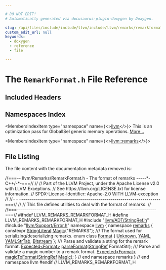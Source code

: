 ```yaml
---

# DO NOT EDIT!
# Automatically generated via docusaurus-plugin-doxygen by Doxygen.

slug: /api/files/include/include/llvm/include/llvm/remarks/remarkformat-h
custom_edit_url: null
keywords:
  - doxygen
  - reference
  - file

---
```





# The `RemarkFormat.h` File Reference

<DoxygenPage pluginConfig={pluginConfig}>



## Included Headers

<IncludesList>
<IncludesListItem
  filePath="llvm/ADT/StringRef.h"
  permalink="/docs/api/files/include/include/llvm/include/llvm/adt/stringref-h"
  isLocal="true" />
<IncludesListItem
  filePath="llvm/Support/Error.h"
  permalink="/docs/api/files/include/include/llvm/include/llvm/support/error-h"
  isLocal="true" />
</IncludesList>

## Namespaces Index

<MembersIndex>

<MembersIndexItem
  type="namespace"
  name={<><a href="/docs/api/namespaces/llvm">llvm</a></>}>
This is an optimization pass for GlobalISel generic memory operations. <a href="/docs/api/namespaces/llvm/#details">More...</a>
</MembersIndexItem>

<MembersIndexItem
  type="namespace"
  name={<><a href="/docs/api/namespaces/llvm/remarks">llvm::remarks</a></>}>
</MembersIndexItem>

</MembersIndex>


## File Listing

The file content with the documentation metadata removed is:

<ProgramListing>

<Link id="l00001" /><CodeLine lineNumber="1"><Highlight kind="comment">//===-- llvm/Remarks/RemarkFormat.h - The format of remarks -----&#42;- C++/-&#42;-===//</Highlight><Highlight kind="normal"></Highlight></CodeLine>
<Link id="l00002" /><CodeLine lineNumber="2"><Highlight kind="normal"></Highlight><Highlight kind="comment">//</Highlight><Highlight kind="normal"></Highlight></CodeLine>
<Link id="l00003" /><CodeLine lineNumber="3"><Highlight kind="normal"></Highlight><Highlight kind="comment">// Part of the LLVM Project, under the Apache License v2.0 with LLVM Exceptions.</Highlight><Highlight kind="normal"></Highlight></CodeLine>
<Link id="l00004" /><CodeLine lineNumber="4"><Highlight kind="normal"></Highlight><Highlight kind="comment">// See https://llvm.org/LICENSE.txt for license information.</Highlight><Highlight kind="normal"></Highlight></CodeLine>
<Link id="l00005" /><CodeLine lineNumber="5"><Highlight kind="normal"></Highlight><Highlight kind="comment">// SPDX-License-Identifier: Apache-2.0 WITH LLVM-exception</Highlight><Highlight kind="normal"></Highlight></CodeLine>
<Link id="l00006" /><CodeLine lineNumber="6"><Highlight kind="normal"></Highlight><Highlight kind="comment">//</Highlight><Highlight kind="normal"></Highlight></CodeLine>
<Link id="l00007" /><CodeLine lineNumber="7"><Highlight kind="normal"></Highlight><Highlight kind="comment">//===----------------------------------------------------------------------===//</Highlight><Highlight kind="normal"></Highlight></CodeLine>
<Link id="l00008" /><CodeLine lineNumber="8"><Highlight kind="normal"></Highlight><Highlight kind="comment">//</Highlight><Highlight kind="normal"></Highlight></CodeLine>
<Link id="l00009" /><CodeLine lineNumber="9"><Highlight kind="normal"></Highlight><Highlight kind="comment">// This file defines utilities to deal with the format of remarks.</Highlight><Highlight kind="normal"></Highlight></CodeLine>
<Link id="l00010" /><CodeLine lineNumber="10"><Highlight kind="normal"></Highlight><Highlight kind="comment">//</Highlight><Highlight kind="normal"></Highlight></CodeLine>
<Link id="l00011" /><CodeLine lineNumber="11"><Highlight kind="normal"></Highlight><Highlight kind="comment">//===----------------------------------------------------------------------===//</Highlight><Highlight kind="normal"></Highlight></CodeLine>
<Link id="l00012" /><CodeLine lineNumber="12"><Highlight kind="normal"></Highlight></CodeLine>
<Link id="l00013" /><CodeLine lineNumber="13"><Highlight kind="normal"></Highlight><Highlight kind="preprocessor">#ifndef LLVM&#95;REMARKS&#95;REMARKFORMAT&#95;H</Highlight><Highlight kind="normal"></Highlight></CodeLine>
<Link id="l00014" /><CodeLine lineNumber="14"><Highlight kind="normal"></Highlight><Highlight kind="preprocessor">#define LLVM&#95;REMARKS&#95;REMARKFORMAT&#95;H</Highlight><Highlight kind="normal"></Highlight></CodeLine>
<Link id="l00015" /><CodeLine lineNumber="15"><Highlight kind="normal"></Highlight></CodeLine>
<Link id="l00016" /><CodeLine lineNumber="16"><Highlight kind="normal"></Highlight><Highlight kind="preprocessor">#include &quot;<a href="/docs/api/files/include/include/llvm/include/llvm/adt/stringref-h">llvm/ADT/StringRef.h</a>&quot;</Highlight><Highlight kind="normal"></Highlight></CodeLine>
<Link id="l00017" /><CodeLine lineNumber="17"><Highlight kind="normal"></Highlight><Highlight kind="preprocessor">#include &quot;<a href="/docs/api/files/include/include/llvm/include/llvm/support/error-h">llvm/Support/Error.h</a>&quot;</Highlight><Highlight kind="normal"></Highlight></CodeLine>
<Link id="l00018" /><CodeLine lineNumber="18"><Highlight kind="normal"></Highlight></CodeLine>
<Link id="l00019" /><CodeLine lineNumber="19"><Highlight kind="normal"></Highlight><Highlight kind="keyword">namespace </Highlight><Highlight kind="normal"><a href="/docs/api/namespaces/llvm">llvm</a> &#123;</Highlight></CodeLine>
<Link id="l00020" /><CodeLine lineNumber="20"><Highlight kind="normal"></Highlight><Highlight kind="keyword">namespace </Highlight><Highlight kind="normal"><a href="/docs/api/namespaces/llvm/remarks">remarks</a> &#123;</Highlight></CodeLine>
<Link id="l00021" /><CodeLine lineNumber="21"><Highlight kind="normal"></Highlight></CodeLine>
<Link id="l00022" /><CodeLine lineNumber="22" lineLink="/docs/api/namespaces/llvm/remarks/#a40fd30dc69569bdf0067af8114f4cb66"><Highlight kind="normal"></Highlight><Highlight kind="keyword">constexpr</Highlight><Highlight kind="normal"> <a href="/docs/api/classes/llvm/stringliteral">StringLiteral</a> <a href="/docs/api/namespaces/llvm/remarks/#a40fd30dc69569bdf0067af8114f4cb66">Magic</a>(</Highlight><Highlight kind="stringliteral">&quot;REMARKS&quot;</Highlight><Highlight kind="normal">);</Highlight></CodeLine>
<Link id="l00023" /><CodeLine lineNumber="23"><Highlight kind="normal"></Highlight><Highlight kind="comment"></Highlight></CodeLine>
<Link id="l00024" /><CodeLine lineNumber="24"><Highlight kind="comment">/// The format used for serializing/deserializing remarks.</Highlight><Highlight kind="normal"></Highlight></CodeLine>
<Link id="l00025" /><CodeLine lineNumber="25" lineLink="/docs/api/namespaces/llvm/remarks/#a6e038f443b9029221c590524f08be0bea0b79eab5aacf81d139c4eaec818a549a"><Highlight kind="normal"></Highlight><Highlight kind="keyword">enum class</Highlight><Highlight kind="normal"> <a href="/docs/api/namespaces/llvm/remarks/#a6e038f443b9029221c590524f08be0be">Format</a> &#123; <a href="/docs/api/namespaces/llvm/remarks/#aeb5853e98ae4d9ab7cb002879736527fa88183b946cc5f0e8c96b2e66e1c74a7e">Unknown</a>, <a href="/docs/api/namespaces/llvm/remarks/#a6e038f443b9029221c590524f08be0bea9463f87bbed1fcdacfb8d40e185ca2bc">YAML</a>, <a href="/docs/api/namespaces/llvm/remarks/#a6e038f443b9029221c590524f08be0bea8bc4f729719767dd102c6ac3e55adf1d">YAMLStrTab</a>, <a href="/docs/api/namespaces/llvm/remarks/#a6e038f443b9029221c590524f08be0bea0b79eab5aacf81d139c4eaec818a549a">Bitstream</a> &#125;;</Highlight></CodeLine>
<Link id="l00026" /><CodeLine lineNumber="26"><Highlight kind="normal"></Highlight><Highlight kind="comment"></Highlight></CodeLine>
<Link id="l00027" /><CodeLine lineNumber="27"><Highlight kind="comment">/// Parse and validate a string for the remark format.</Highlight><Highlight kind="normal"></Highlight></CodeLine>
<Link id="l00028" /><CodeLine lineNumber="28"><Highlight kind="normal"><a href="/docs/api/classes/llvm/expected">Expected&lt;Format&gt;</a> <a href="/docs/api/namespaces/llvm/remarks/#a6c80295c5037fd265a600ae769440d39">parseFormat</a>(<a href="/docs/api/classes/llvm/stringref">StringRef</a> FormatStr);</Highlight></CodeLine>
<Link id="l00029" /><CodeLine lineNumber="29"><Highlight kind="normal"></Highlight><Highlight kind="comment"></Highlight></CodeLine>
<Link id="l00030" /><CodeLine lineNumber="30"><Highlight kind="comment">/// Parse and validate a magic number to a remark format.</Highlight><Highlight kind="normal"></Highlight></CodeLine>
<Link id="l00031" /><CodeLine lineNumber="31"><Highlight kind="normal"><a href="/docs/api/classes/llvm/expected">Expected&lt;Format&gt;</a> <a href="/docs/api/namespaces/llvm/remarks/#a33db5e22d2f3b0403b2fcd906f5a2377">magicToFormat</a>(<a href="/docs/api/classes/llvm/stringref">StringRef</a> <a href="/docs/api/namespaces/llvm/remarks/#a40fd30dc69569bdf0067af8114f4cb66">Magic</a>);</Highlight></CodeLine>
<Link id="l00032" /><CodeLine lineNumber="32"><Highlight kind="normal"></Highlight></CodeLine>
<Link id="l00033" /><CodeLine lineNumber="33"><Highlight kind="normal">&#125; </Highlight><Highlight kind="comment">// end namespace remarks</Highlight><Highlight kind="normal"></Highlight></CodeLine>
<Link id="l00034" /><CodeLine lineNumber="34"><Highlight kind="normal">&#125; </Highlight><Highlight kind="comment">// end namespace llvm</Highlight><Highlight kind="normal"></Highlight></CodeLine>
<Link id="l00035" /><CodeLine lineNumber="35"><Highlight kind="normal"></Highlight></CodeLine>
<Link id="l00036" /><CodeLine lineNumber="36"><Highlight kind="normal"></Highlight><Highlight kind="preprocessor">#endif </Highlight><Highlight kind="comment">// LLVM&#95;REMARKS&#95;REMARKFORMAT&#95;H</Highlight><Highlight kind="normal"></Highlight></CodeLine>

</ProgramListing>

</DoxygenPage>
